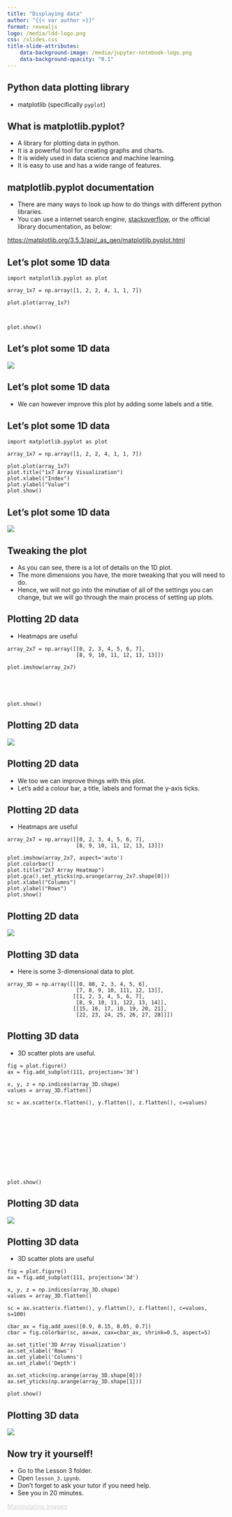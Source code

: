 ```yaml
---
title: "Displaying data"
author: "{{< var author >}}"
format: revealjs
logo: /media/ldd-logo.png
css: /slides.css
title-slide-attributes:
    data-background-image: /media/jupyter-notebook-logo.png
    data-background-opacity: "0.1"
---
```


## Python data plotting library

* matplotlib (specifically `pyplot`)


## What is matplotlib.pyplot?

* A library for plotting data in python.
* It is a powerful tool for creating graphs and charts.
* It is widely used in data science and machine learning.
* It is easy to use and has a wide range of features.

## matplotlib.pyplot documentation

* There are many ways to look up how to do things with different python libraries.
* You can use a internet search engine, [stackoverflow](https://stackoverflow.com/questions/8575062/how-to-show-matplotlib-plots), or the official library documentation, as below:

[https://matplotlib.org/3.5.3/api/_as_gen/matplotlib.pyplot.html](https://matplotlib.org/3.5.3/api/_as_gen/matplotlib.pyplot.html)

## Let's plot some 1D data

```.python
import matplotlib.pyplot as plot

array_1x7 = np.array([1, 2, 2, 4, 1, 1, 7])

plot.plot(array_1x7)



plot.show()
```

## Let's plot some 1D data

![](/media/1d-plot-pyplot-basic.png){.centre-full-image .top-55}


## Let's plot some 1D data

* We can however improve this plot by adding some labels and a title.


## Let's plot some 1D data

```.python
import matplotlib.pyplot as plot

array_1x7 = np.array([1, 2, 2, 4, 1, 1, 7])

plot.plot(array_1x7)
plot.title("1x7 Array Visualization")
plot.xlabel("Index")
plot.ylabel("Value")
plot.show()
```

## Let's plot some 1D data

![](/media/1d-plot-pyplot.png){.centre-full-image .top-55}


## Tweaking the plot

* As you can see, there is a lot of details on the 1D plot. 
* The more dimensions you have, the more tweaking that you will need to do.
* Hence, we will not go into the minutiae of all of the settings you can change, but we will go through the main process of setting up plots. 


## Plotting 2D data

* Heatmaps are useful

```.python
array_2x7 = np.array([[0, 2, 3, 4, 5, 6, 7],
                      [8, 9, 10, 11, 12, 13, 13]])

plot.imshow(array_2x7)





plot.show()
```

## Plotting 2D data

![](/media/2d-heatmap-pyplot-basic.png){.centre-full-image .top-55}


## Plotting 2D data

* We too we can improve things with this plot. 
* Let's add a colour bar, a title, labels and format the y-axis ticks.


## Plotting 2D data

* Heatmaps are useful

```.python
array_2x7 = np.array([[0, 2, 3, 4, 5, 6, 7],
                      [8, 9, 10, 11, 12, 13, 13]])

plot.imshow(array_2x7, aspect='auto')
plot.colorbar()
plot.title("2x7 Array Heatmap")
plot.gca().set_yticks(np.arange(array_2x7.shape[0]))
plot.xlabel("Columns")
plot.ylabel("Rows")
plot.show()
```


## Plotting 2D data

![](/media/2d-heatmap-pyplot.png){.centre-full-image .top-55}


## Plotting 3D data

* Here is some 3-dimensional data to plot.

```.python
array_3D = np.array([[[0, 80, 2, 3, 4, 5, 6],
                      [7, 8, 9, 10, 111, 12, 13]],
                     [[1, 2, 3, 4, 5, 6, 7],
                      [8, 9, 10, 11, 122, 13, 14]],
                     [[15, 16, 17, 18, 19, 20, 21],
                      [22, 23, 24, 25, 26, 27, 28]]])
```


## Plotting 3D data {.smaller}

* 3D scatter plots are useful.

```.python
fig = plot.figure()
ax = fig.add_subplot(111, projection='3d')

x, y, z = np.indices(array_3D.shape)
values = array_3D.flatten()

sc = ax.scatter(x.flatten(), y.flatten(), z.flatten(), c=values)












plot.show()
```


## Plotting 3D data

![](/media/3d-scatterplot-pyplot-basic.png){.centre-full-image .top-55}


## Plotting 3D data {.smaller}

* 3D scatter plots are useful

```.python
fig = plot.figure()
ax = fig.add_subplot(111, projection='3d')

x, y, z = np.indices(array_3D.shape)
values = array_3D.flatten()

sc = ax.scatter(x.flatten(), y.flatten(), z.flatten(), c=values, s=100)

cbar_ax = fig.add_axes([0.9, 0.15, 0.05, 0.7]) 
cbar = fig.colorbar(sc, ax=ax, cax=cbar_ax, shrink=0.5, aspect=5)

ax.set_title('3D Array Visualization')
ax.set_xlabel('Rows')
ax.set_ylabel('Columns')
ax.set_zlabel('Depth')

ax.set_xticks(np.arange(array_3D.shape[0]))
ax.set_yticks(np.arange(array_3D.shape[1]))

plot.show()
```


## Plotting 3D data

![](/media/3d-scatterplot-pyplot.png){.centre-full-image .top-55}

## Now try it yourself!

* Go to the Lesson 3 folder.
* Open `lesson_3.ipynb`.
* Don't forget to ask your tutor if you need help.
* See you in 20 minutes.

```{=html}
<div class="bottom-right">
    <a href="https://letsdodigital.org/learn/learn-python/module-3/5-manipulating-images.html" style="color: lightgrey;">Manipulating Images</a>
</div>
```